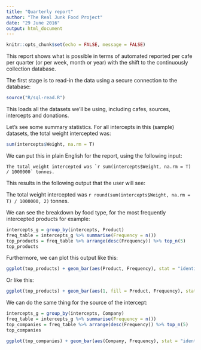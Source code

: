 ```yaml
---
title: "Quarterly report"
author: "The Real Junk Food Project"
date: "29 June 2016"
output: html_document
---
```


```r
knitr::opts_chunk$set(echo = FALSE, message = FALSE)
```


This report shows what is possible in terms of automated reported per cafe per quarter (or per week, month or year) with the shift to the continuously collection database.

The first stage is to read-in the data using a secure connection to the database:

```r
source("R/sql-read.R")
```

This loads all the datasets we'll be using, including cafes, sources, intercepts and donations. 

Let's see some summary statistics. For all intercepts in this (sample) datasets, the total weight intercepted was:

```r
sum(intercepts$Weight, na.rm = T)
```

We can put this in plain English for the report, using the following input:

    The total weight intercepted was `r sum(intercepts$Weight, na.rm = T) / 1000000` tonnes.

This results in the following output that the user will see:

The total weight intercepted was `r round(sum(intercepts$Weight, na.rm = T) / 1000000, 2)` tonnes.

We can see the breakdown by food type, for the most frequently intercepted products for example:

```r
intercepts_g = group_by(intercepts, Product)
freq_table = intercepts_g %>% summarise(Frequency = n())
top_products = freq_table %>% arrange(desc(Frequency)) %>% top_n(5)
top_products
```

Furthermore, we can plot this output like this:

```r
ggplot(top_products) + geom_bar(aes(Product, Frequency), stat = "identity")
```

Or like this:

```r
ggplot(top_products) + geom_bar(aes(1, fill = Product, Frequency), stat = "identity")
```

We can do the same thing for the source of the intercept:

```r
intercepts_g = group_by(intercepts, Company)
freq_table = intercepts_g %>% summarise(Frequency = n())
top_companies = freq_table %>% arrange(desc(Frequency)) %>% top_n(5)
top_companies
```

```r
ggplot(top_companies) + geom_bar(aes(Company, Frequency), stat = "identity")
```